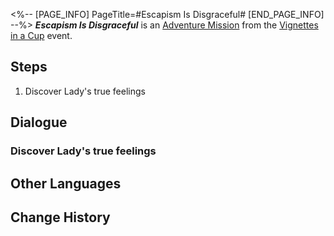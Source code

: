 <%-- [PAGE_INFO]
PageTitle=#Escapism Is Disgraceful#
[END_PAGE_INFO] --%>
{{Stub|Dialogue.}}
{{Mission Infobox
|id            = 8021123
|title         = 
|image         = <!--Mission Escapism Is Disgraceful.png-->
|type          = Adventure
|event_name    = Vignettes in a Cup
|chapter       = Vignettes in a Cup
|requirements  = 
|summary       = <!--official mission summary from Fate's Atlas-->
|characters    = Trailblazer
|startLocation = [[Lady's Emoscape]] - [[Lady's Emoscape]]
|world         = Penacony
|area          = Lady's Emoscape
|prev          = 
|next          = 
|rewards       = 
}}
'''''Escapism Is Disgraceful''''' is an [[Adventure Mission]] from the [[Vignettes in a Cup]] event.

==Steps==
# Discover Lady's true feelings

<!--
==Gameplay Notes==

--><!--
==Trial Character==

-->
==Dialogue==
{{Stub Dialogue}}
===Discover Lady's true feelings===
{{Mission Description|type=adventure|location=<!--to be added-->|You've entered Lady's Emoscape. Lady will habitually hide its heart. What are its true thoughts?}}
{{Dialogue Start}}
:{{tx}}
{{Dialogue End}}

==Other Languages==
{{Other Languages
|en   = Escapism Is Disgraceful
|zhs  = 逃避可耻
|zht  = 逃避可恥
|ja   = 逃げるは恥
|ko   = 도망치는 건 부끄럽다
|es   = Escapar no soluciona nada
|fr   = Inutile de fuir
|ru   = Увиливать позорно
|th   = การหลบหนีที่น่าอดสู
|vi   = Trốn Tránh Đáng Xấu Hổ
|de   = Flucht vor der Schande
|id   = Pelarian Itu Memalukan
|pt   = O Escapismo É Vergonhoso
}}

==Change History==
{{Change History|2.1}}
